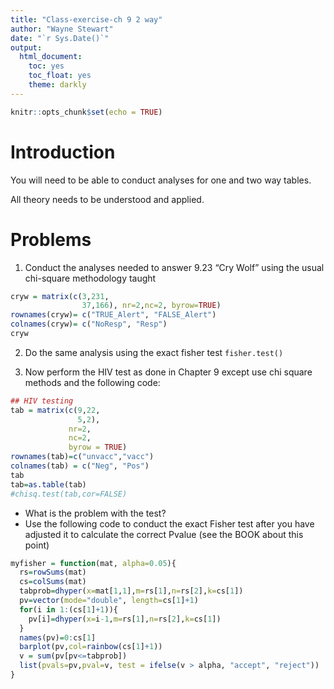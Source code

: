 ---
title: "Class-exercise-ch 9 2 way"
author: "Wayne Stewart"
date: "`r Sys.Date()`"
output: 
  html_document:
    toc: yes
    toc_float: yes
    theme: darkly
---

```{r setup, include=FALSE}
knitr::opts_chunk$set(echo = TRUE)
```

# Introduction

You will need to be able to conduct analyses for one and two way tables.

All theory needs to be understood and applied.

# Problems

1. Conduct the analyses needed to answer 9.23 "Cry Wolf" using the usual chi-square methodology taught

```{r}
cryw = matrix(c(3,231,
                37,166), nr=2,nc=2, byrow=TRUE)
rownames(cryw)= c("TRUE_Alert", "FALSE_Alert")
colnames(cryw)= c("NoResp", "Resp")
cryw
```

2. Do the same analysis using the exact fisher test `fisher.test()`

3. Now perform the HIV test as done in Chapter 9 except use chi square methods and the  following code:
```{r}
## HIV testing
tab = matrix(c(9,22,
               5,2),
             nr=2,
             nc=2, 
             byrow = TRUE)
rownames(tab)=c("unvacc","vacc")
colnames(tab) = c("Neg", "Pos")
tab
tab=as.table(tab)
#chisq.test(tab,cor=FALSE)

```

  + What is the problem with the test?
  + Use the following code to conduct the exact Fisher test after you have adjusted it to calculate the correct Pvalue (see the BOOK about this point)
  
```{r}
myfisher = function(mat, alpha=0.05){
  rs=rowSums(mat)
  cs=colSums(mat)
  tabprob=dhyper(x=mat[1,1],m=rs[1],n=rs[2],k=cs[1])
  pv=vector(mode="double", length=cs[1]+1)
  for(i in 1:(cs[1]+1)){
    pv[i]=dhyper(x=i-1,m=rs[1],n=rs[2],k=cs[1])
  }
  names(pv)=0:cs[1]
  barplot(pv,col=rainbow(cs[1]+1))
  v = sum(pv[pv<=tabprob])
  list(pvals=pv,pval=v, test = ifelse(v > alpha, "accept", "reject"))
}
```
  
